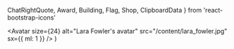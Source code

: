   ChatRightQuote,
  Award,
  Building,
  Flag,
  Shop,
  ClipboardData
} from 'react-bootstrap-icons'

  <Avatar
    size={24}
    alt="Lara Fowler's avatar"
    src="/content/lara_fowler.jpg"
    sx={{ ml: 1 }}
  />
)


<Meta
  title="Spring 2021 Climate Forum"
  description="April 13, 2021, we held an open forum on Zoom for community members to help inform our climate planning & strategies in central Pennsylvania."
  image="https://centresustains.com/cards/forum.jpg"
/>
<script
  key="event_json"
  type="application/ld+json"
  dangerouslySetInnerHTML={{ __html: JSON.stringify(event) }}
/>

# <ChatRightQuote />Forum

## This spring, we held an open forum on Zoom for community members to help inform our climate planning & strategies.

<Grid
  as="dl"
  columns={[null, 2]}
  gap={[0, 3]}
  sx={{
    my: [3, 4],
    alignItems: 'end',
    dt: {
      variant: 'text.title',
      fontFamily: 'body',
      fontSize: [4, 5]
    },
    dd: {
      color: 'muted',
      fontWeight: 'bold',
      mt: 1,
      ml: 0
    }
  }}
>
  <div>
    <dt>April 13</dt>
    <dd>2021</dd>
  </div>
  <div>
    <dt>150</dt>
    <dd>participants</dd>
  </div>
</Grid>

<Embed
  scrolling="no"
  src="https://videoplayer.telvue.com/player/GNduNoua2rBThhw6N4PRP9OCSPf6B2ru/playlists/4811/media/634215?autostart=false&showtabssearch=true&fullscreen=true&jwsource=cl"
/>
<Text as="p" variant="caption" sx={{ textAlign: 'center', pt: 2 }}>
  (Skip 24:00–1:17)
</Text>

Penn State Law students facilitated small group conversations based around these questions:

<Timeline>
  <TimelineStep
    name="What do you see as existing or potential climate impacts in the Centre County region?"
    color="pink"
  />
  <TimelineStep
    name="What opportunities do you see in addressing or adapting to these impacts?"
    color="red"
  />
  <TimelineStep
    name="What actions would you like see in this region, and what actions do you want to see your local governmental officials take?"
    color="brown"
  />
  <TimelineStep
    name="What three messages do you want your facilitators to report back to the broader group involved in this forum?"
    color="yellow"
  />
</Timeline>

During the forum, participants shared their perspectives on the issues or
challenges they saw affecting this region. They also shared their vision for
potential action they wanted to see local governments take.

Subject to our [Code of Conduct](/conduct).

<Grid
  columns={[null, 2]}
  gap={[0, 3]}
  sx={{ mt: 4, mb: [4, 5], alignItems: 'end' }}
>
  <CompactFeature
    icon={Flag}
    color="green"
    name="Community members"
    desc="Residents & people who work here"
  />
  <CompactFeature
    icon={Award}
    color="yellow"
    name="Local government"
    desc="Elected officials"
  />
  <CompactFeature
    icon={Building}
    color="blue"
    name="Students"
    desc="Penn State & SCASD"
  />
  <CompactFeature icon={Shop} color="pink" name="Business owners" />
</Grid>

<Signup />

